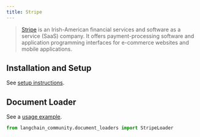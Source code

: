 ```yaml
---
title: Stripe
---
```


>[Stripe](https://stripe.com/en-ca) is an Irish-American financial services and software as a service (SaaS) company. It offers payment-processing software and application programming interfaces for e-commerce websites and mobile applications.


## Installation and Setup

See [setup instructions](/oss/integrations/document_loaders/stripe).

## Document Loader

See a [usage example](/oss/integrations/document_loaders/stripe).

```python
from langchain_community.document_loaders import StripeLoader
```
